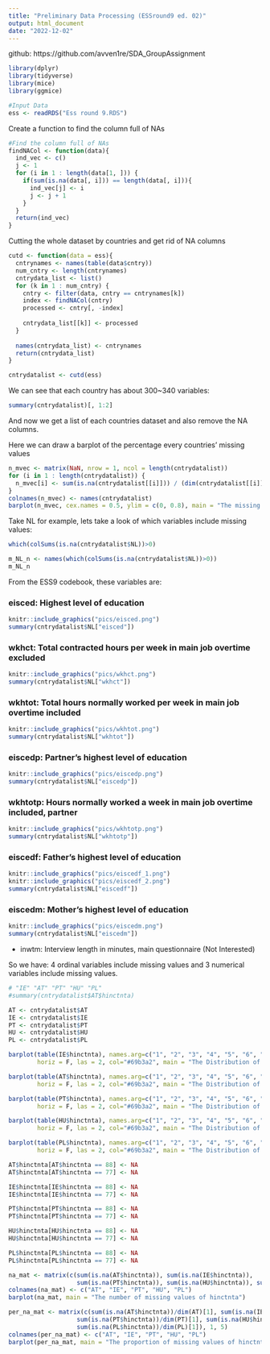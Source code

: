 ```yaml
---
title: "Preliminary Data Processing (ESSround9 ed. 02)"
output: html_document
date: "2022-12-02"
---
```

github: https://github.com/avven1re/SDA_GroupAssignment

```r
library(dplyr)
library(tidyverse)
library(mice)
library(ggmice)

#Input Data
ess <- readRDS("Ess round 9.RDS")
```

Create a function to find the column full of NAs
```r
#Find the column full of NAs
findNACol <- function(data){
  ind_vec <- c()
  j <- 1
  for (i in 1 : length(data[1, ])) {
    if(sum(is.na(data[, i])) == length(data[, i])){
      ind_vec[j] <- i
      j <- j + 1
    }
  }
  return(ind_vec)
}
```

Cutting the whole dataset by countries and get rid of NA columns
```r
cutd <- function(data = ess){
  cntrynames <- names(table(data$cntry))
  num_cntry <- length(cntrynames)
  cntrydata_list <- list()
  for (k in 1 : num_cntry) {
    cntry <- filter(data, cntry == cntrynames[k])
    index <- findNACol(cntry)
    processed <- cntry[, -index]
    
    cntrydata_list[[k]] <- processed
  }
  
  names(cntrydata_list) <- cntrynames
  return(cntrydata_list)
}

cntrydatalist <- cutd(ess)
```

We can see that each country has about 300~340 variables:
```r
summary(cntrydatalist)[, 1:2]
```

And now we get a list of each countries dataset and also remove the NA columns.

Here we can draw a barplot of the percentage every countries' missing values
```r
n_mvec <- matrix(NaN, nrow = 1, ncol = length(cntrydatalist))
for (i in 1 : length(cntrydatalist)) {
  n_mvec[i] <- sum(is.na(cntrydatalist[[i]])) / (dim(cntrydatalist[[i]])[1] * dim(cntrydatalist[[i]])[2]) * 100
}
colnames(n_mvec) <- names(cntrydatalist)
barplot(n_mvec, cex.names = 0.5, ylim = c(0, 0.8), main = "The missing value percentage in each country (%)")
```

Take NL for example, lets take a look of which variables include missing values:
```r
which(colSums(is.na(cntrydatalist$NL))>0)

m_NL_n <- names(which(colSums(is.na(cntrydatalist$NL))>0))
m_NL_n
```
From the ESS9 codebook, these variables are:
 
### eisced: Highest level of education
 
```r
knitr::include_graphics("pics/eisced.png")
summary(cntrydatalist$NL["eisced"])
```

### wkhct: Total contracted hours per week in main job overtime excluded
 
```r
knitr::include_graphics("pics/wkhct.png")
summary(cntrydatalist$NL["wkhct"])
```

### wkhtot: Total hours normally worked per week in main job overtime included

```r
knitr::include_graphics("pics/wkhtot.png")
summary(cntrydatalist$NL["wkhtot"])
```

### eiscedp: Partner's highest level of education
 
```r
knitr::include_graphics("pics/eiscedp.png")
summary(cntrydatalist$NL["eiscedp"])
```

### wkhtotp: Hours normally worked a week in main job overtime included, partner
 
```r
knitr::include_graphics("pics/wkhtotp.png")
summary(cntrydatalist$NL["wkhtotp"])
```

### eiscedf: Father's highest level of education
 
```r
knitr::include_graphics("pics/eiscedf_1.png")
knitr::include_graphics("pics/eiscedf_2.png")
summary(cntrydatalist$NL["eiscedf"])
```

### eiscedm: Mother's highest level of education
 
```r
knitr::include_graphics("pics/eiscedm.png")
summary(cntrydatalist$NL["eiscedm"])
```

 - inwtm: Interview length in minutes, main questionnaire (Not Interested)
 
So we have: 4 ordinal variables include missing values and 3 numerical variables include missing values.

```r
# "IE" "AT" "PT" "HU" "PL"
#summary(cntrydatalist$AT$hinctnta)

AT <- cntrydatalist$AT
IE <- cntrydatalist$IE
PT <- cntrydatalist$PT
HU <- cntrydatalist$HU
PL <- cntrydatalist$PL

barplot(table(IE$hinctnta), names.arg=c("1", "2", "3", "4", "5", "6", "7", "8", "9", "10", "Refusal", "Don't Know"),
        horiz = F, las = 2, col="#69b3a2", main = "The Distribution of hinctnta in AT")

barplot(table(AT$hinctnta), names.arg=c("1", "2", "3", "4", "5", "6", "7", "8", "9", "10", "Refusal", "Don't Know"),
        horiz = F, las = 2, col="#69b3a2", main = "The Distribution of hinctnta in IE")

barplot(table(PT$hinctnta), names.arg=c("1", "2", "3", "4", "5", "6", "7", "8", "9", "10", "Refusal", "Don't Know"),
        horiz = F, las = 2, col="#69b3a2", main = "The Distribution of hinctnta in PT")

barplot(table(HU$hinctnta), names.arg=c("1", "2", "3", "4", "5", "6", "7", "8", "9", "10", "Refusal", "Don't Know"),
        horiz = F, las = 2, col="#69b3a2", main = "The Distribution of hinctnta in HU")

barplot(table(PL$hinctnta), names.arg=c("1", "2", "3", "4", "5", "6", "7", "8", "9", "10", "Refusal", "Don't Know"),
        horiz = F, las = 2, col="#69b3a2", main = "The Distribution of hinctnta in PL")
```

```r
AT$hinctnta[AT$hinctnta == 88] <- NA
AT$hinctnta[AT$hinctnta == 77] <- NA

IE$hinctnta[IE$hinctnta == 88] <- NA
IE$hinctnta[IE$hinctnta == 77] <- NA

PT$hinctnta[PT$hinctnta == 88] <- NA
PT$hinctnta[PT$hinctnta == 77] <- NA

HU$hinctnta[HU$hinctnta == 88] <- NA
HU$hinctnta[HU$hinctnta == 77] <- NA

PL$hinctnta[PL$hinctnta == 88] <- NA
PL$hinctnta[PL$hinctnta == 77] <- NA
```

```r
na_mat <- matrix(c(sum(is.na(AT$hinctnta)), sum(is.na(IE$hinctnta)), 
                   sum(is.na(PT$hinctnta)), sum(is.na(HU$hinctnta)), sum(is.na(PL$hinctnta))), 1, 5)
colnames(na_mat) <- c("AT", "IE", "PT", "HU", "PL")
barplot(na_mat, main = "The number of missing values of hinctnta")

```

```r
per_na_mat <- matrix(c(sum(is.na(AT$hinctnta))/dim(AT)[1], sum(is.na(IE$hinctnta))/dim(IE)[1], 
                   sum(is.na(PT$hinctnta))/dim(PT)[1], sum(is.na(HU$hinctnta))/dim(HU)[1],
                   sum(is.na(PL$hinctnta))/dim(PL)[1]), 1, 5)
colnames(per_na_mat) <- c("AT", "IE", "PT", "HU", "PL")
barplot(per_na_mat, main = "The proportion of missing values of hinctnta in each country", ylim = c(0, 2.0))

```
